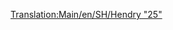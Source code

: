 [[Translation:Main/en/SH/Hendry "25"]]{{en/-}}{{Template:Trenes/Es
|Imagen=[[File:en/Shhendry25.png]]
|Nombre=SH/Hendry "25"
|Precio=35.156 € (17.578 £)
|Velocidad=128 km/h (80 mph)
|Peso=72 t
|Potencia=1.250 CV (932 kW)
|Coste-anual=2.894 € (1.447 £)
|Diseño=1962
|Duración=18
|Capacidad=--
|Descripción=La '''Hendry "25"''' se encuentra en el escalón más bajo de las locomotoras diésel (por detras de la [[Main/es/SH "125"|SH "125"]], [[Main/es/Floss "47"|Floss "47"]] y [[Main/es/UU "37"|UU "37"]]) y es la última en aparecer. Resulta una buena opción como reemplazo a la [[Main/es/Ginzu "A4"|Ginzu"A4"]], si desea mantener las prestaciones y una mayor economía. Realmente sólo posee 50 CV más que esta última, pero se trata de una locomotora que sirve perfectamente para líneas menores de mercancias o pasajeros.
|Vida-real=[http://en.wikipedia.org/wiki/British_Rail_Class_25 British Rail Class 25]
}}